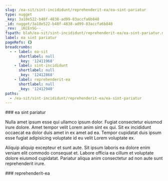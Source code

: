 ```yaml
---
slug: /ea-sit/sint-incididunt/reprehenderit-ea/ea-sint-pariatur
type: nugget
_key: 3a18e522-b48f-4838-ad99-83accfa6b848
_id: nugget/3a18e522-b48f-4838-ad99-83accfa6b848
_rev: _iKCEnSG--_
fspath: blah/ea-sit/sint-incididunt/reprehenderit-ea/ea-sint-pariatur.md
label: ea sint pariatur
pageRefs: {}
breadcrumbs:
  - - label: ea-sit
      shortlabel: null
      _key: '12411968'
    - label: sint-incididunt
      shortlabel: null
      _key: '12412868'
    - label: reprehenderit-ea
      shortlabel: null
      _key: '12412940'
paths:
  - /ea-sit/sint-incididunt/reprehenderit-ea/ea-sint-pariatur
---
```


<NuggetArea>
<Nugget slug="/ea-sit/sint-incididunt/reprehenderit-ea/ea-sint-pariatur" type="nugget" _key="3a18e522-b48f-4838-ad99-83accfa6b848" _id="nugget/3a18e522-b48f-4838-ad99-83accfa6b848" _rev="_iKCEnSG--_" fspath="blah/ea-sit/sint-incididunt/reprehenderit-ea/ea-sint-pariatur.md" label="ea sint pariatur" paths="/ea-sit/sint-incididunt/reprehenderit-ea/ea-sint-pariatur">
<NuggetBody>
### ea sint pariatur

Nulla amet ipsum esse qui ullamco ipsum dolor. Fugiat consectetur eiusmod irure dolore. Amet tempor velit Lorem anim sint ex qui. Sit ex incididunt occaecat ea dolor duis amet in ex amet ad ea. Tempor cupidatat duis ipsum esse fugiat adipisicing voluptate id eu velit Lorem voluptate ex.

Aliquip aliquip excepteur et sunt aute. Sit ipsum laboris ea dolore enim veniam elit commodo consequat et. Labore officia ea cillum et voluptate dolore eiusmod cupidatat. Pariatur aliqua anim consectetur ad non aute sunt reprehenderit irure.

</NuggetBody>
<Breadcrumbs>
<Crumbs>
<Crumb _key="12411968" label="ea-sit" /><Crumb _key="12412868" label="sint-incididunt" /><Crumb _key="12412940" label="reprehenderit-ea" />
</Crumbs>
</Breadcrumbs>
</Nugget>

<NuggetsInbound>
</NuggetsInbound>
<NuggetsOutbound>
</NuggetsOutbound>
</NuggetArea>
<PassagesInbound>
<Passage direction="inbound" type="passage" _key="12412940" _id="passage/12412940" _rev="_iKCEnSC--A" label="reprehenderit-ea" passage="reprehenderit-ea" fspath="blah/ea-sit/sint-incididunt/reprehenderit-ea" paths="/ea-sit/sint-incididunt/reprehenderit-ea" slug="/ea-sit/sint-incididunt/reprehenderit-ea">
<NuggetBody>
### reprehenderit-ea

</NuggetBody>
<Breadcrumbs>
<Crumbs>
<Crumb _key="12411968" label="ea-sit" /><Crumb _key="12412868" label="sint-incididunt" />
</Crumbs>
</Breadcrumbs>
</Passage>

</PassagesInbound>
<PassagesOutbound>
</PassagesOutbound>